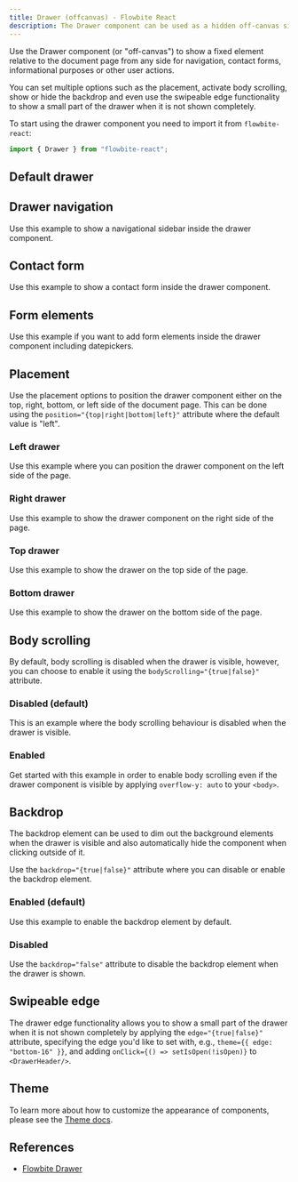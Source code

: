 ```yaml
---
title: Drawer (offcanvas) - Flowbite React
description: The Drawer component can be used as a hidden off-canvas sidebar for navigation and to show other information based on multiple styles and placements
---
```


Use the Drawer component (or "off-canvas") to show a fixed element relative to the document page from any side for navigation, contact forms, informational purposes or other user actions.

You can set multiple options such as the placement, activate body scrolling, show or hide the backdrop and even use the swipeable edge functionality to show a small part of the drawer when it is not shown completely.

To start using the drawer component you need to import it from `flowbite-react`:

```jsx
import { Drawer } from "flowbite-react";
```

## Default drawer

<Example name="drawer.root" />

## Drawer navigation

Use this example to show a navigational sidebar inside the drawer component.

<Example name="drawer.navigation" />

## Contact form

Use this example to show a contact form inside the drawer component.

<Example name="drawer.contactForm" />

## Form elements

Use this example if you want to add form elements inside the drawer component including datepickers.

<Example name="drawer.formElements" />

## Placement

Use the placement options to position the drawer component either on the top, right, bottom, or left side of the document page. This can be done using the `position="{top|right|bottom|left}"` attribute where the default value is "left".

### Left drawer

Use this example where you can position the drawer component on the left side of the page.

<Example name="drawer.left" />

### Right drawer

Use this example to show the drawer component on the right side of the page.

<Example name="drawer.right" />

### Top drawer

Use this example to show the drawer on the top side of the page.

<Example name="drawer.top" />

### Bottom drawer

Use this example to show the drawer on the bottom side of the page.

<Example name="drawer.bottom" />

## Body scrolling

By default, body scrolling is disabled when the drawer is visible, however, you can choose to enable it using the `bodyScrolling="{true|false}"` attribute.

### Disabled (default)

This is an example where the body scrolling behaviour is disabled when the drawer is visible.

<Example name="drawer.noBodyScrolling" />

### Enabled

Get started with this example in order to enable body scrolling even if the drawer component is visible by applying `overflow-y: auto` to your `<body>`.

<Example name="drawer.bodyScrolling" />

## Backdrop

The backdrop element can be used to dim out the background elements when the drawer is visible and also automatically hide the component when clicking outside of it.

Use the `backdrop="{true|false}"` attribute where you can disable or enable the backdrop element.

### Enabled (default)

Use this example to enable the backdrop element by default.

<Example name="drawer.backdrop" />

### Disabled

Use the `backdrop="false"` attribute to disable the backdrop element when the drawer is shown.

<Example name="drawer.noBackdrop" />

## Swipeable edge

The drawer edge functionality allows you to show a small part of the drawer when it is not shown completely by applying the `edge="{true|false}"` attribute, specifying the edge you'd like to set with, e.g., `theme={{ edge: "bottom-16" }}`, and adding `onClick={() => setIsOpen(!isOpen)}` to `<DrawerHeader/>`.

<Example name="drawer.swipeableEdge" />

## Theme

To learn more about how to customize the appearance of components, please see the [Theme docs](/docs/customize/theme).

<Theme name="drawer" />

## References

- [Flowbite Drawer](https://flowbite.com/docs/components/drawer/)
